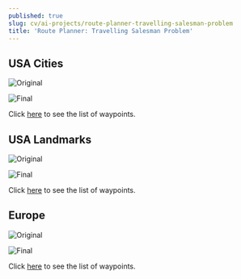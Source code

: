 ```yaml
---
published: true
slug: cv/ai-projects/route-planner-travelling-salesman-problem
title: 'Route Planner: Travelling Salesman Problem'
---
```



## USA Cities

![Original](./images/USACitiesOriginal.jpg)

![Final](./images/USACitiesFinal.jpg)

Click [here](./route-planner-travelling-salesman-problem/us-cities-waypoints) to see the list of waypoints.

## USA Landmarks

![Original](./images/USALandmarksOriginal.jpg)

![Final](./images/USALandmarksFinal.jpg)

Click [here](./route-planner-travelling-salesman-problem/us-landmarks-waypoints) to see the list of waypoints.

## Europe

![Original](./images/EuropeOriginal.jpg)

![Final](./images/EuropeFinal.jpg)

Click [here](./route-planner-travelling-salesman-problem/europe-waypoints) to see the list of waypoints.
